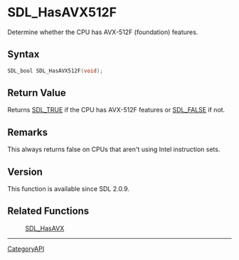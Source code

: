 = SDL_HasAVX512F =

Determine whether the CPU has AVX-512F (foundation) features.

== Syntax ==

<syntaxhighlight lang='c'>
SDL_bool SDL_HasAVX512F(void);
</syntaxhighlight>

== Return Value ==

Returns [[SDL_TRUE]] if the CPU has AVX-512F features or [[SDL_FALSE]] if
not.

== Remarks ==

This always returns false on CPUs that aren't using Intel instruction sets.

== Version ==

This function is available since SDL 2.0.9.

== Related Functions ==

:[[SDL_HasAVX]]

----
[[CategoryAPI]]


